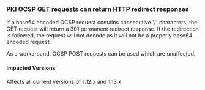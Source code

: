 ### PKI OCSP GET requests can return HTTP redirect responses

If a base64 encoded OCSP request contains consecutive '/' characters, the GET request
will return a 301 permanent redirect response. If the redirection is followed, the
request will not decode as it will not be a properly base64 encoded request.

As a workaround, OCSP POST requests can be used which are unaffected.

#### Impacted Versions

Affects all current versions of 1.12.x and 1.13.x
